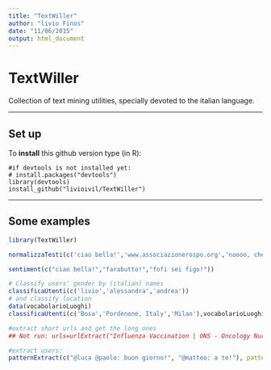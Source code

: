 ```yaml
---
title: "TextWiller"
author: "livio Finos"
date: "11/06/2015"
output: html_document
---
```


# TextWiller
Collection of text mining utilities, specially devoted to the italian language.

* * *

## Set up

To **install** this github version type (in R):

    #if devtools is not installed yet: 
    # install.packages("devtools") 
    library(devtools)
    install_github("livioivil/TextWiller")


* * *

## Some examples


```r
library(TextWiller)

normalizzaTesti(c('ciao bella!','www.associazionerospo.org','noooo, che grandeeeeee!!!!!','mitticooo', 'mai possibile?!?!'))

sentiment(c("ciao bella!","farabutto!","fofi sei figo!"))

# Classify users' gender by (italian) names
classificaUtenti(c('livio','alessandra','andrea'))
# and classify location
data(vocabolarioLuoghi)
classificaUtenti(c('Bosa','Pordenone, Italy','Milan'),vocabolarioLuoghi)

#extract short urls and get the long ones
## Not run: urls=urlExtract("Influenza Vaccination | ONS - Oncology Nursing Society http://t.co/924sRKGBU9 See All http://t.co/dbtPJRMl00")

#extract users:
patternExtract(c("@luca @paolo: buon giorno!", "@matteo: a te!"), pattern="@\\w+")
```

